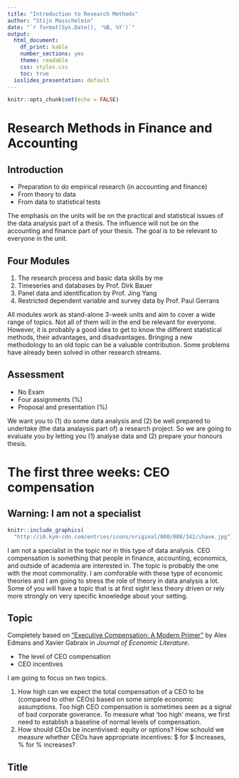 ```yaml
---
title: "Introduction to Research Methods"
author: "Stijn Masschelein"
date: "`r format(Sys.Date(), '%B, %Y')`"
output:
  html_document: 
    df_print: kable
    number_sections: yes
    theme: readable
    css: styles.css
    toc: true
  ioslides_presentation: default
---
```


<!--
Things I did to make this work
- See yaml: The html document are the notes, the slides are well the slides
- Made a snippet in Rstudio (`no`) for the notes div; (`cs`) for the content
  of slides.
- Made an additional style for the notes and the slides.
- This YAML section need to come first
-->

```r
knitr::opts_chunk$set(echo = FALSE)
```

# Research Methods in Finance and Accounting

## Introduction

<div class="content_slide">
- Preparation to do empirical research (in accounting and finance)
- From theory to data
- From data to statistical tests
</div>

<div class="notes">
The emphasis on the units will be on the practical and statistical issues of
the data analysis part of a thesis. The influence will not be on the accounting
and finance part of your thesis. The goal is to be relevant to everyone in the
unit.
</div>

## Four Modules

<div class="content_slide">
1. The research process and basic data skills by me
2. Timeseries and databases by Prof. Dirk Bauer
3. Panel data and identification by Prof. Jing Yang
4. Restricted dependent variable and survey data by Prof. Paul Gerrans
</div>

<div class="notes">
All modules work as stand-alone 3-week units and aim to cover a wide
range of topics. Not all of them will in the end be relevant for everyone. 
However, it is probably a good idea to get to know the different statistical
methods, their advantages, and disadvantages. Bringing a new methodology to 
an old topic can be a valuable contribution. Some problems have already been
solved in other research streams.
</div>

## Assessment

<div class="content_slide">
- No Exam
- Four assignments (%)
- Proposal and presentation (%) 
</div>

<div class="notes">
We want you to (1) do some data analysis and (2) be well prepared to undertake
(the data analaysis part of) a research project. So we are going to evaluate 
you by letting you (1) analyse data and (2) prepare your honours thesis. 
</div>

# The first three weeks: CEO compensation
## Warning: I am not a specialist

```r
knitr::include_graphics(
  "http://i0.kym-cdn.com/entries/icons/original/000/008/342/ihave.jpg")
```

<div class="notes">
I am not a specialist in the topic nor in this type of data analysis. CEO
compensation is something that people in finance, accounting, economics, and
outside of academia are interested in. The topic is probably the one with the
most commonality. I am comforable with these type of economic theories and I am
going to stress the role of theory in data analysis a lot. Some of you will have
a topic that is at first sight less theory driven or rely more strongly on very
specific knowledge about your setting.
</div>

## Topic

<div class="content_slide">
Completely based on ["Executive Compensation: A Modern Primer"](https://dx.doi.org/10.1257/jel.20161153) by Alex Edmans and
Xavier Gabraix in *Journal of Economic Literature*.

- The level of CEO compensation
- CEO incentives
</div>

<div class="notes">
I am going to focus on two topics.

1. How high can we expect the total compensation of a CEO to be (compared to 
   other CEOs) based on some simple economic assumptions. Too high CEO 
   compensation is sometimes seen as a signal of bad corporate goverance. 
   To measure what 'too high' means, we first need to establish a baseline of
   normal levels of compensation.
2. How should CEOs be incentivised: equity or options? How schould we measure
   whether CEOs have appropriate incentives: \$ for \$ increases, % for % 
   increases? 
</div>

## Title




